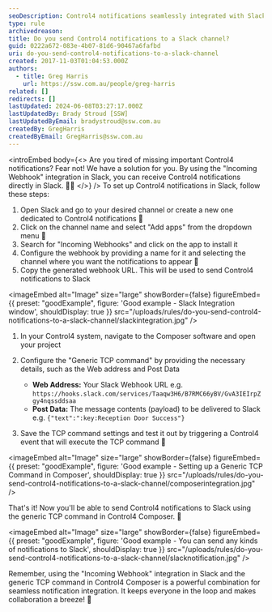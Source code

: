 ```yaml
---
seoDescription: Control4 notifications seamlessly integrated with Slack channels for real-time updates and collaboration.
type: rule
archivedreason:
title: Do you send Control4 notifications to a Slack channel?
guid: 0222a672-083e-4b07-81d6-90467a6fafbd
uri: do-you-send-control4-notifications-to-a-slack-channel
created: 2017-11-03T01:04:53.000Z
authors:
  - title: Greg Harris
    url: https://ssw.com.au/people/greg-harris
related: []
redirects: []
lastUpdated: 2024-06-08T03:27:17.000Z
lastUpdatedBy: Brady Stroud [SSW]
lastUpdatedByEmail: bradystroud@ssw.com.au
createdBy: GregHarris
createdByEmail: GregHarris@ssw.com.au
---
```


<introEmbed
  body={<>
Are you tired of missing important Control4 notifications? Fear not! We have a solution for you. By using the "Incoming Webhook" integration in Slack, you can receive Control4 notifications directly in Slack. 📣💬
  </>}
/>
To set up Control4 notifications in Slack, follow these steps:

1. Open Slack and go to your desired channel or create a new one dedicated to Control4 notifications 📢
2. Click on the channel name and select "Add apps" from the dropdown menu 🔌
3. Search for "Incoming Webhooks" and click on the app to install it
4. Configure the webhook by providing a name for it and selecting the channel where you want the notifications to appear 📝
5. Copy the generated webhook URL. This will be used to send Control4 notifications to Slack

<imageEmbed
  alt="Image"
  size="large"
  showBorder={false}
  figureEmbed={{
    preset: "goodExample",
    figure: 'Good example - Slack Integration window',
    shouldDisplay: true
  }}
  src="/uploads/rules/do-you-send-control4-notifications-to-a-slack-channel/slackintegration.jpg"
/>

1. In your Control4 system, navigate to the Composer software and open your project
2. Configure the "Generic TCP command" by providing the necessary details, such as the Web address and Post Data

   - **Web Address:** Your Slack Webhook URL e.g. `https://hooks.slack.com/services/Taaqw3H6/B7RMC66yBV/GvA3IEIrpZgy4nqssddsaa`
   - **Post Data:** The message contents (payload) to be delivered to Slack e.g. `{"text":":key:Reception Door Success"}`

3. Save the TCP command settings and test it out by triggering a Control4 event that will execute the TCP command 🚨

<imageEmbed
  alt="Image"
  size="large"
  showBorder={false}
  figureEmbed={{
    preset: "goodExample",
    figure: 'Good example - Setting up a Generic TCP Command in Composer',
    shouldDisplay: true
  }}
  src="/uploads/rules/do-you-send-control4-notifications-to-a-slack-channel/composerintegration.jpg"
/>

That's it! Now you'll be able to send Control4 notifications to Slack using the generic TCP command in Control4 Composer. 🙌

<imageEmbed
  alt="Image"
  size="large"
  showBorder={false}
  figureEmbed={{
    preset: "goodExample",
    figure: 'Good example - You can send any kinds of notifications to Slack',
    shouldDisplay: true
  }}
  src="/uploads/rules/do-you-send-control4-notifications-to-a-slack-channel/slacknotification.jpg"
/>

Remember, using the "Incoming Webhook" integration in Slack and the generic TCP command in Control4 Composer is a powerful combination for seamless notification integration. It keeps everyone in the loop and makes collaboration a breeze! 🤝
